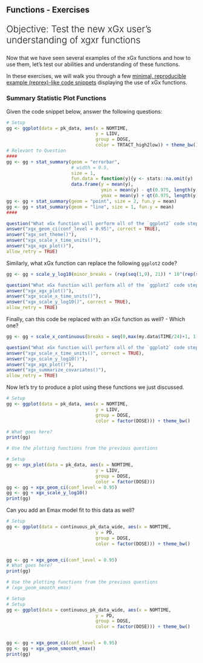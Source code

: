 ## Functions - Exercises

<p style="font-weight:300; font-size:24px">
Objective: Test the new xGx user's understanding of xgxr functions</p>

Now that we have seen several examples of the xGx functions and how to use them,
let's test our abilities and understanding of these functions.

In these exercises, we will walk you through a few 
[minimal, reproducible example (reprex)-like code snippets](https://stackoverflow.com/help/minimal-reproducible-example)
displaying the use of xGx functions.

### Summary Statistic Plot Functions

Given the code snippet below, answer the following questions:

```r
# Setup 
gg <- ggplot(data = pk_data, aes(x = NOMTIME,
                                 y = LIDV,
                                 group = DOSE,
                                 color = TRTACT_high2low)) + theme_bw()
# Relevant to Question
####
gg <- gg + stat_summary(geom = "errorbar",
                        # width = 0.5,
                        size = 1,
                        fun.data = function(y){y <- stats::na.omit(y)
                        data.frame(y = mean(y),
                                   ymin = mean(y) - qt(0.975, length(y)) * sqrt(stats::var(y)/length(y)),
                                   ymax = mean(y) + qt(0.975, length(y)) * sqrt(stats::var(y)/length(y)))})
gg <- gg + stat_summary(geom = "point", size = 2, fun.y = mean)
gg <- gg + stat_summary(geom = "line", size = 1, fun.y = mean)
####
```
```r
question("What xGx function will perform all of the `ggplot2` code steps above?",
answer("xgx_geom_ci(conf_level = 0.95)", correct = TRUE),
answer("xgx_set_theme()"),
answer("xgx_scale_x_time_units()"),
answer("xgx_xgx_plot()"),
allow_retry = TRUE)
```

Similarly, what xGx function can replace the following `ggplot2` code?

```r
gg <- gg + scale_y_log10(minor_breaks = (rep(seq(1,9), 21)) * 10^(rep(seq(-10,10),each=9)))
```
```r
question("What xGx function will perform all of the `ggplot2` code steps above?",
answer("xgx_xgx_plot()"),
answer("xgx_scale_x_time_units()"),
answer("xgx_scale_y_log10()", correct = TRUE),
allow_retry = TRUE)
```

Finally, can this code be replaced with an xGx function as well? - Which one?

```r
gg <- gg + scale_x_continuous(breaks = seq(0,max(my.data$TIME/24)+1, 1))
```
```r
question("What xGx function will perform all of the `ggplot2` code steps above?",
answer("xgx_scale_x_time_units()", correct = TRUE),
answer("xgx_scale_y_log10()"),
answer("xgx_xgx_plot()"),
answer("xgx_summarize_covariates()"),
allow_retry = TRUE)
```


Now let's try to produce a plot using these functions we just discussed.

```r
# Setup 
gg <- ggplot(data = pk_data, aes(x = NOMTIME,
                                 y = LIDV,
                                 group = DOSE,
                                 color = factor(DOSE))) + theme_bw()

# What goes here?
print(gg)
```
```r
# Use the plotting functions from the previous questions
```
```r

# Setup 
gg <- xgx_plot(data = pk_data, aes(x = NOMTIME,
                                 y = LIDV,
                                 group = DOSE,
                                 color = factor(DOSE)))
gg <- gg + xgx_geom_ci(conf_level = 0.95)
gg <- gg + xgx_scale_y_log10()
print(gg)
```

Can you add an Emax model fit to this data as well?

```r
# Setup
gg <- ggplot(data = continuous_pk_data_wide, aes(x = NOMTIME,
                                 y = PD,
                                 group = DOSE,
                                 color = factor(DOSE))) + theme_bw()


gg <- gg + xgx_geom_ci(conf_level = 0.95)
# What goes here?
print(gg)
```
```r
# Use the plotting functions from the previous questions
# (xgx_geom_smooth_emax)
```

```r
# Setup 
# Setup 
gg <- ggplot(data = continuous_pk_data_wide, aes(x = NOMTIME,
                                 y = PD,
                                 group = DOSE,
                                 color = factor(DOSE))) + theme_bw()


gg <- gg + xgx_geom_ci(conf_level = 0.95)
gg <- gg + xgx_geom_smooth_emax()
print(gg)
```
